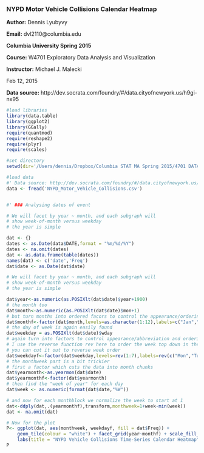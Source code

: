 ### NYPD Motor Vehicle Collisions Calendar Heatmap

**Author:** Dennis Lyubyvy

**Email:** dvl2110@columbia.edu

**Columbia University Spring 2015**

**Course:** W4701 Exploratory Data Analysis and Visualization

**Instructor:** Michael J. Malecki

Feb 12, 2015

**Data source:** http://dev.socrata.com/foundry/#/data.cityofnewyork.us/h9gi-nx95

``` r
#load libraries
library(data.table)
library(ggplot2)
library(GGally)
require(quantmod)
require(reshape2)
require(plyr)
require(scales)

#set directory
setwd(dir='/Users/dennis/Dropbox/Columbia STAT MA Spring 2015/4701 DATA VIZ/Homeworks/NYPD/')

#load data 
#' Data source: http://dev.socrata.com/foundry/#/data.cityofnewyork.us/h9gi-nx95
data <- fread('NYPD_Motor_Vehicle_Collisions.csv')


#' ### Analysing dates of event

# We will facet by year ~ month, and each subgraph will
# show week-of-month versus weekday
# the year is simple

dat <- {}
dates <- as.Date(data$DATE,format = "%m/%d/%Y")
dates <- na.omit(dates)
dat <- as.data.frame(table(dates))
names(dat) <- c('date','Freq')
dat$date <- as.Date(dat$date)

# We will facet by year ~ month, and each subgraph will
# show week-of-month versus weekday
# the year is simple

dat$year<-as.numeric(as.POSIXlt(dat$date)$year+1900)
# the month too 
dat$month<-as.numeric(as.POSIXlt(dat$date)$mon+1)
# but turn months into ordered facors to control the appearance/ordering in the presentation
dat$monthf<-factor(dat$month,levels=as.character(1:12),labels=c("Jan","Feb","Mar","Apr","May","Jun","Jul","Aug","Sep","Oct","Nov","Dec"),ordered=TRUE)
# the day of week is again easily found
dat$weekday = as.POSIXlt(dat$date)$wday
# again turn into factors to control appearance/abbreviation and ordering
# I use the reverse function rev here to order the week top down in the graph
# you can cut it out to reverse week order
dat$weekdayf<-factor(dat$weekday,levels=rev(1:7),labels=rev(c("Mon","Tue","Wed","Thu","Fri","Sat","Sun")),ordered=TRUE)
# the monthweek part is a bit trickier 
# first a factor which cuts the data into month chunks
dat$yearmonth<-as.yearmon(dat$date)
dat$yearmonthf<-factor(dat$yearmonth)
# then find the "week of year" for each day
dat$week <- as.numeric(format(dat$date,"%W"))

# and now for each monthblock we normalize the week to start at 1 
dat<-ddply(dat,.(yearmonthf),transform,monthweek=1+week-min(week))
dat <- na.omit(dat)

# Now for the plot
P<- ggplot(dat, aes(monthweek, weekdayf, fill = dat$Freq)) + 
    geom_tile(colour = "white") + facet_grid(year~monthf) + scale_fill_gradient(low="green", high="red") +
    labs(title = "NYPD Vehicle Collisions Time-Series Calendar Heatmap") +  xlab("Week of Month") + ylab(" ")
P
```